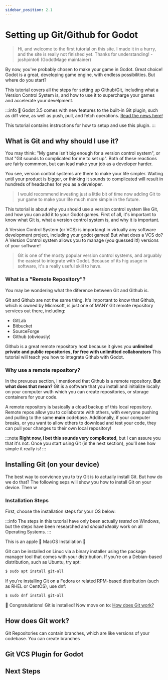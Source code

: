 ```yaml
---
sidebar_position: 2.1
---
```



# Setting up Git/Github for Godot
> Hi, and welcome to the first tutorial on this site. I made it in a hurry, and the site is really not finished yet. Thanks for understanding! 
-joshpinto6 (GodotMage maintainer)

By now, you've probably chosen to make your game in Godot. Great choice! Godot is a great, developing game engine, with endless possibilities. But where do you start?

This tutorial covers all the steps for setting up Github/Git, including what a Version Control System is, and how to use it to supercharge your games and accelerate your develpment.

:::info 
🎉 Godot 3.5 comes with new features to the built-in Git plugin, such as diff view, as well as push, pull, and fetch operations. [Read the news here!](https://godotengine.org/article/godot-3-5-cant-stop-wont-stop) 

This tutorial contains instructions for how to setup and use this plugin.
:::
<!-- 
## What's covered:
- [What is Git and why should I use it?](#what-is-git-and-why-should-i-use-it)
- How do I install Git?
- How does Git Work?
- Using Git VCS Plugin in Godot!
- Using Remote Repositories -->

## What is Git and why should I use it?
You may think: "My game isn't big enough for a version control system", or that "Git sounds to complicated for me to set up". Both of these reactions are fairly commmon, but can lead make your job as a developer harder.

You see, version control systems are there to make your life simpler. Waiting until your product is bigger, or thinking it sounds to complicated will result in hundreds of headaches for you as a developer. 

>I would recommend investing just a little bit of time now adding Git to yur game to make your life much more simple in the future.

This tutorial is about why you should use a version control system like Git, and how you can add it to your Godot games. First of all, it's important to know what Git is, what a version control system is, and why it is important.

A Version Control System (or VCS) is importangt in virtually any software development project, including your godot games! But what does a VCS do? A Version Control system allows you to manage (you guessed it!) versions of your software! 

> Git is one of the mosty popular version control systems, and arguably the easiest to integrate with Godot. Because of its hig usage in software, it's a really useful skill to have.

### What is a "Remote Repository"?
You may be wondering what the diference between Git and Github is. 

Git and Github are not the same thing. It's important to know that Github, which is owned by Microsoft, is just one of MANY Git remote repository services out there, including:
- GitLab
- Bitbucket
- SourceForge
- Github (obviously)

Github is a great remote repository host because it gives you **unlimited private and public repositories, for free with unlimitted collaborators** This tutorial will teach you how to integrate Github with Godot.

### Why use a remote repository?

In the prevuous section, I mentioned that Github is a remote repository. **But what does that mean?** Git is a software that you install and initialize locally on your computer wuth which you can create repositories, or storage containers for your code. 

A remote repository is basically a cloud backup of this local repository. Remote repos allow you to collaborate with others, with everyone pushing and pulling to the same **main** codebase. Additionally, if your computer breaks, or you want to allow others to download and test your code, they can pull your changes to their own local repository! 

:::note
**Right now, I bet this sounds very complicated**, but I can assure you that it's not. Once you start using Git (in the next section), you'll see how simple it really is!
::: 

## Installing Git (on your device)
The best way to convicnce you to try Git is to actually install Git. But how do we do that? The following seps will show you how to install Git on your device. Then w

### Installation Steps

First, choose the installation steps for your OS below:

:::info
The steps in this tutorial have only been actually _tested_ on Windows, but the steps have been researched and _should ideally_ work on all Operating Systems.
:::

<Tabs>
  <TabItem value="apple" label="Windows" default>
    This is an apple 🍎
  </TabItem>
  <TabItem value="orange" label="MacOS">
    MacOS Installation 🍊
  </TabItem>
  <TabItem value="banana" label="Linux">

  Git can be installed on Linuc via a binary installer using the package manager tool that comes with your distribution. If you’re on a Debian-based distribution, such as Ubuntu, try apt:

  ```sh
  $ sudo apt install git-all
  ```

   If you're installing Git on a Fedora or related RPM-based distribution (such as RHEL or CentOS), use dnf:

  ```sh
  $ sudo dnf install git-all
  ```

  🎉 Congratulations! Git is installed! Now move on to: [How does Git work?](#how-does-git-work)
  </TabItem>
</Tabs>


## How does Git work?
Git Repositories can contain branches, which are like versions of your codebase. You can create branches

## Git VCS Plugin for Godot

## Next Steps
